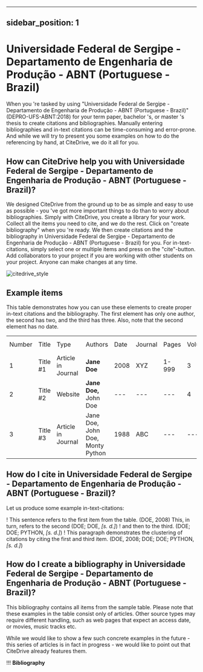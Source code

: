 
---
sidebar_position: 1
---

# Universidade Federal de Sergipe - Departamento de Engenharia de Produção - ABNT (Portuguese - Brazil)

When you 're tasked by using "Universidade Federal de Sergipe - Departamento de Engenharia de Produção - ABNT (Portuguese - Brazil)" (DEPRO-UFS-ABNT:2018) for your term paper, bachelor 's, or master 's thesis to create citations and bibliographies.
Manually entering bibliographies and in-text citations can be time-consuming and error-prone. And while we will try to present you some examples on how to do the referencing by hand, at CiteDrive, we do it all for you.

<!---
## About  Universidade Federal de Sergipe - Departamento de Engenharia de Produção - ABNT (Portuguese - Brazil)

* Title: Universidade Federal de Sergipe - Departamento de Engenharia de Produção - ABNT (Portuguese - Brazil)
* Short Title (Id): DEPRO-UFS-ABNT:2018)
* Authors: Universidade Federal de Sergipe - Departamento de Engenharia de Produção - ABNT (Portuguese - Brazil)
* Download: Universidade Federal de Sergipe - Departamento de Engenharia de Produção - ABNT (Portuguese - Brazil)
 --->

## How can CiteDrive help you with Universidade Federal de Sergipe - Departamento de Engenharia de Produção - ABNT (Portuguese - Brazil)?

We designed CiteDrive from the ground up to be as simple and easy to use as possible - you 've got more important things to do than to worry about bibliographies. Simply with CiteDrive, you create a library for your work. Collect all the items you need to cite, and we do the rest. Click on "create bibliography" when you 're ready. We then create citations and the bibliography in Universidade Federal de Sergipe - Departamento de Engenharia de Produção - ABNT (Portuguese - Brazil) for you. For in-text-citations, simply select one or multiple items and press on the "cite"-button. Add collaborators to your project if you are working with other students on your project. Anyone can make changes at any time.


![citedrive_style](images/universidade-federal-de-sergipe--departamento-de-engenharia-de-producao--abnt-portuguese--brazil.svg "Choose Universidade Federal de Sergipe - Departamento de Engenharia de Produção - ABNT (Portuguese - Brazil) in the CiteDrive App")


## Example items

This table demonstrates how you can use these elements to create proper in-text citations and the bibliography. The first element has only one author, the second has two, and the third has three. Also, note that the second element has no date.


<table>
  <tr>
   <td>Number
   </td>
   <td>Title
   </td>
   <td>Type
   </td>
   <td>Authors
   </td>
   <td>Date
   </td>
   <td>Journal
   </td>
   <td>Pages
   </td>
   <td>Volume
   </td>
   <td>Issue
   </td>
   <td>Access Date
   </td>
  </tr>
  <tr>
   <td>1
   </td>
   <td>Title #1
   </td>
   <td>Article in Journal
   </td>
   <td><strong>Jane Doe</strong>
   </td>
   <td>2008
   </td>
   <td>XYZ
   </td>
   <td>1-999
   </td>
   <td>3
   </td>
   <td>2
   </td>
   <td>--
   </td>
  </tr>
  <tr>
   <td>
2
   </td>
   <td>Title #2
   </td>
   <td>Website
   </td>
   <td><strong>Jane Doe, </strong>John Doe
   </td>
   <td>---
   </td>
   <td>---
   </td>
   <td>---
   </td>
   <td>4
   </td>
   <td>---
   </td>
   <td>2020-05-01
   </td>
  </tr>
  <tr>
   <td>3
   </td>
   <td>Title #3
   </td>
   <td>Article in Journal
   </td>
   <td>Jane Doe, John Doe, Monty Python
   </td>
   <td>1988
   </td>
   <td>ABC
   </td>
   <td>---
   </td>
   <td>---
   </td>
   <td>16
   </td>
   <td>---
   </td>
  </tr>
</table>



## How do I cite in  Universidade Federal de Sergipe - Departamento de Engenharia de Produção - ABNT (Portuguese - Brazil)?

Let us produce some example in-text-citations:

! This sentence refers to the first item from the table. (DOE, 2008) This, in turn, refers to the second (DOE; DOE, <i> [s. d.]</i>)
! and then to the third.  (DOE; DOE; PYTHON, <i> [s. d.]</i>)
! This paragraph demonstrates the clustering of citations by citing the first and third item. (DOE, 2008; DOE; DOE; PYTHON, <i> [s. d.]</i>)



## How do I create a bibliography in Universidade Federal de Sergipe - Departamento de Engenharia de Produção - ABNT (Portuguese - Brazil)?

This bibliography contains all items from the sample table. Please note that these examples in the table consist only of articles. Other source types may require different handling, such as web pages that expect an access date, or movies, music tracks etc.

While we would like to show a few such concrete examples in the future - this series of articles is in fact in progress - we would like to point out that CiteDrive already features them.


!!! **Bibliography**


```
        